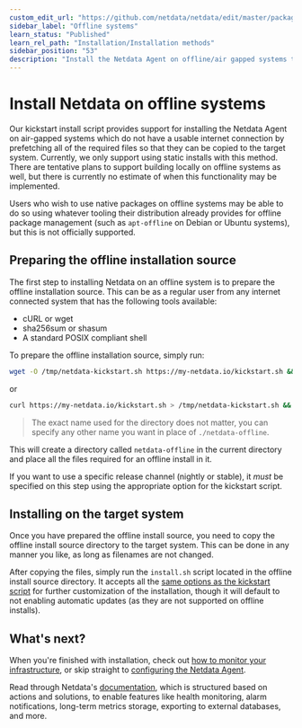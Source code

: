 ```yaml
---
custom_edit_url: "https://github.com/netdata/netdata/edit/master/packaging/installer/methods/offline.md"
sidebar_label: "Offline systems"
learn_status: "Published"
learn_rel_path: "Installation/Installation methods"
sidebar_position: "53"
description: "Install the Netdata Agent on offline/air gapped systems to benefit from real-time, per-second monitoring without connecting to the internet."
---
```



# Install Netdata on offline systems

Our kickstart install script provides support for installing the Netdata Agent on air-gapped systems which do not have a
usable internet connection by prefetching all of the required files so that they can be copied to the target system.
Currently, we only support using static installs with this method. There are tentative plans to support building
locally on offline systems as well, but there is currently no estimate of when this functionality may be implemented.

Users who wish to use native packages on offline systems may be able to do so using whatever tooling their
distribution already provides for offline package management (such as `apt-offline` on Debian or Ubuntu systems),
but this is not officially supported.

## Preparing the offline installation source

The first step to installing Netdata on an offline system is to prepare the offline installation source. This can
be as a regular user from any internet connected system that has the following tools available:

- cURL or wget
- sha256sum or shasum
- A standard POSIX compliant shell

To prepare the offline installation source, simply run:

```bash
wget -O /tmp/netdata-kickstart.sh https://my-netdata.io/kickstart.sh && sh /tmp/netdata-kickstart.sh --prepare-offline-install-source ./netdata-offline
```

or

```bash
curl https://my-netdata.io/kickstart.sh > /tmp/netdata-kickstart.sh && sh /tmp/netdata-kickstart.sh --prepare-offline-install-source ./netdata-offline
```

> The exact name used for the directory does not matter, you can specify any other name you want in place of `./netdata-offline`.

This will create a directory called `netdata-offline` in the current directory and place all the files required for an offline install in it.

If you want to use a specific release channel (nightly or stable), it _must_ be specified on this step using the
appropriate option for the kickstart script.

## Installing on the target system

Once you have prepared the offline install source, you need to copy the offline install source directory to the
target system. This can be done in any manner you like, as long as filenames are not changed.

After copying the files, simply run the `install.sh` script located in the
offline install source directory. It accepts all the [same options as the kickstart
script](/docs/nightly/installation/installation-methods/one-line-installer-kickstart.sh#optional-parameters-to-alter-your-installation) for further
customization of the installation, though it will default to not enabling automatic updates (as they are not
supported on offline installs).

## What's next?

When you're finished with installation, check out [how to monitor your infrastructure](/docs/nightly/getting-started/monitor-your-infrastructure), or skip straight to [configuring the Netdata Agent](/docs/nightly/getting-started/configuration).

Read through Netdata's [documentation](https://learn.netdata.cloud/docs), which is structured based on actions and
solutions, to enable features like health monitoring, alarm notifications, long-term metrics storage, exporting to
external databases, and more.
